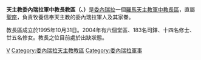 {{Infobox diocese
|name = 委內瑞拉
|jurisdiction = 軍中教長區
|latin = Ordinariate Militaris Venetiola
|local = {{lang|es|Obispado Castrense de Venezuela}}{{es}}
|border = catholic
|image = 
|image_size = 
|caption = 
|location = {{VEN}}
|territory =
|rite = 羅馬禮
|patron = 
|province = 直屬聖座
|established = 1995年
|cathedral = 
|co-cathedral = 
|leadership = 
|ordinary = 懸空
|coadjutor bishop = 
|auxiliary = 
|emeritus = 
|vicar general = 
|chancery = 
|procura =
|title1 = 
|title1_name = 
|title2 = 
|title2_name = 
|title3 = 
|title3_name = 
|population = 
|parishes = 6
|churches = 
|congregations = 
|secular priests = 183
|image2 = 
|image2_size = 
|image2_alt = 
|caption2 = 
|curia = 
|address = 
|telephone_no = 
|website = [https://web.archive.org/web/20130612000744/http://www.obispadocastrensevenezuela.com/index.php?s=21&mira=1 官方網頁]
|footnote =  
}}
'''天主教委內瑞拉軍中教長教區（{{lang-la|Ordinariatus Militaris Venetiola}}、{{lang-es|Obispado Castrense de Venezuela}}）'''是[[委內瑞拉|委內瑞拉]]一個[[羅馬天主教|羅馬天主教]][[軍中教長區|軍中教長區]]，直屬[[聖座|聖座]]，負責牧養信奉天主教的委內瑞拉軍人及其家眷。

教長區成立於1995年10月31日。2004年有六個堂區、183名司鐸、十四名修士、廿五名修女。教長之位目前處於出缺狀態。

{{軍中教長區}}
{{委內瑞拉天主教教區}}
[[Category:軍中教長區|V]]
[[Category:委內瑞拉天主教教區|Category:委內瑞拉天主教教區]]
[[Category:委內瑞拉軍事|Category:委內瑞拉軍事]]